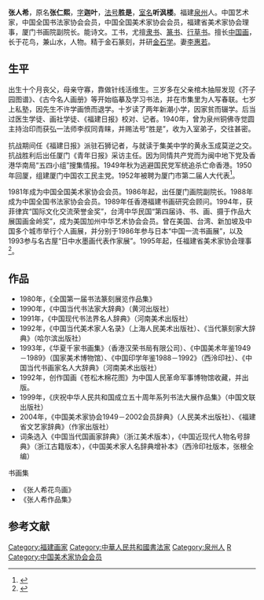 '''张人希'''{{BD|1918年|12月15日|2008年|7月27日|catIdx=Z张}}，原名'''张仁熙'''，[[表字|字]]'''迦叶'''，[[法号|法号]]'''胜是'''，[[室名|室名]]'''听沨楼'''。福建[[泉州|泉州]]人。中国艺术家，中国全国书法家协会会员，中国全国美术家协会会员，福建省美术家协会理事，厦门书画院副院长。能诗文。工书，尤擅[[隶书|隶书]]、[[篆书|篆书]]、[[行草书|行草书]]。擅长[[中国画|中国画]]，长于花鸟，兼山水，人物。精于金石篆刻，并研[[金石学|金石学]]。妻[[李惠若|李惠若]]。

==生平==
出生十个月丧父，母亲守寡，靠做针线活维生。三岁多在父亲棺木抽屉发现《芥子园图谱》、《古今名人画册》等开始临摹及学习书法，并在市集里为人写春联。七岁上私塾，因先生不许学画愤而退学。十岁读了两年新潮小学，因家贫而辍学。后当过医生学徒、画社学徒、《福建日报》校对、记者。1940年，曾为泉州铜佛寺觉圆主持治印而获弘一法师李叔同青睐，并赐法号“胜是”，收为入室弟子，交往甚密。

抗战期间任《福建日报》派驻石狮记者，与就读于集美中学的黄永玉成莫逆之交。抗战胜利后出任厦门《青年日报》采访主任。因为同情共产党而为闽中地下党及香港华南局“五四小组”搜集情报。1949年秋为逃避国民党军统追杀亡命香港。1950年回厦，组建厦门中国农工民主党。1952年被聘为厦门市第二届人大代表<ref>{{Cite book|title=现代篆刻家印蜕合集|last=刘云鹤编著|first=|publisher=上海：学林出版社|year=2013.08|isbn=978-7-5486-0546-1|location=|pages=310}}</ref>。

1981年成为中国全国美术家协会会员。1986年起，出任厦门画院副院长。1988年成为中国全国书法家协会会员。1989年任香港福建书画研究会顾问。1994年，获菲律宾“国际文化交流荣誉金奖”，台湾中华民国“第四届诗、书、画、摄于作品大展国画金岭奖”，成为美国加州中华艺术协会会员。曾在美国、台湾、新加坡及中国多个城市举行个人画展，并分别于1986年参与日本“中国一流书画展”，以及1993参与名古屋“日中水墨画代表作家展”。1995年起，任福建省美术家协会理事<ref>{{Cite book|title=中国书法全集 4 图文版|last=唐书同主编|first=|publisher=长春：吉林大学出版社|year=2010.01|isbn=978-7-5601-4857-1|location=|pages=200}}</ref>。

==作品==
*1980年，《全国第一届书法篆刻展览作品集》
*1990年，《中国当代书法家大辞典》（黄河出版社）
*1991年，《中国现代书法界名人辞典》（河南美术出版社）
*1992年，《中国当代美术家人名录》（上海人民美术出版社）、《当代篆刻家大辞典》（哈尔滨出版社）
*1993年，《华夏千家书画集》（香港汉荣书局有限公司）、《中国美术年鉴1949－1989》（国家美术博物馆）、《中国印学年鉴1988－1992》（西泠印社）、《中国当代书画家名人大辞典》（河南美术出版社）
*1992年，创作国画《苍松木棉花图》为中国人民革命军事博物馆收藏，并出版。
*1999年，《庆祝中华人民共和国成立五十周年系列书法大展作品集》（中国文联出版社）
*2004年，《中国美术家协会1949－2002会员辞典》（人民美术出版社）、《福建省文艺家辞典》（作家出版社）
*词条选入《中国当代国画家辞典》（浙江美术版本），《中国近现代人物名号辞典》（浙江古籍版本），《中国美术家人名辞典增补本》（西泠印社版本，张根全编）

书画集
*《张人希花鸟画》
*《张人希作品集》

==参考文献==
{{reflist}}

{{Authority control}}
{{DEFAULTSORT:Z}}
[[Category:福建画家|Category:福建画家]]
[[Category:中華人民共和國書法家|Category:中華人民共和國書法家]]
[[Category:泉州人|Category:泉州人]]
[[Category:张姓|R]]
[[Category:中国美术家协会会员|Category:中国美术家协会会员]]